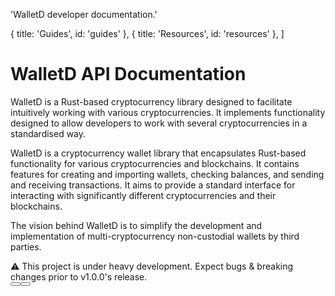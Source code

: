 
  'WalletD developer documentation.'

  { title: 'Guides', id: 'guides' },
  { title: 'Resources', id: 'resources' },
]

<HeroPattern />

# WalletD API Documentation

WalletD is a Rust-based cryptocurrency library designed to facilitate intuitively working with various cryptocurrencies. It implements functionality designed to allow developers to work with several cryptocurrencies in a standardised way.

WalletD is a cryptocurrency wallet library that encapsulates Rust-based functionality for various cryptocurrencies and blockchains. It contains features for creating and importing wallets, checking balances, and sending and receiving transactions. It aims to provide a standard interface for interacting with significantly different cryptocurrencies and their blockchains.

The vision behind WalletD is to simplify the development and implementation of multi-cryptocurrency non-custodial wallets by third parties.



<Note>
  ⚠️ This project is under heavy development. Expect bugs & breaking changes prior to v1.0.0's release.
</Note>

<div className="not-prose mb-16 mt-6 flex gap-3">
  <Button href="/quickstart" arrow="right" children="Quickstart" />
  <Button href="https://github.com/walletd/walletd" variant="outline" children="WalletD GitHub Repo" />
</div>

<Guides />

<Resources />